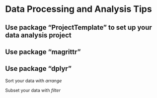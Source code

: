 Data Processing and Analysis Tips
=============================

## Use package "ProjectTemplate" to set up your data analysis project

## Use package "magrittr"

## Use package "dplyr"

Sort your data with *arrange*

Subset your data with *filter*
